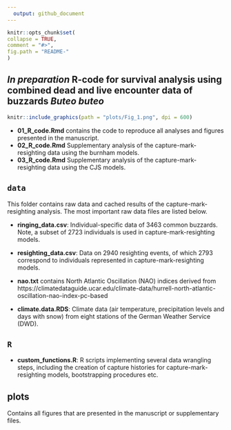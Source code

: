 ```yaml
---
  output: github_document
---
```

  
  ```r
knitr::opts_chunk$set(
  collapse = TRUE,
  comment = "#>",
  fig.path = "README-"
)
```

## *In preparation* R-code for survival analysis using combined dead and live encounter data of buzzards *Buteo buteo* 

```r
knitr::include_graphics(path = "plots/Fig_1.png", dpi = 600)
```

* **01_R_code.Rmd** contains the code to reproduce all analyses and figures presented in the manuscript. 
* **02_R_code.Rmd** Supplementary analysis of the capture-mark-resighting data using the burnham models.
* **03_R_code.Rmd** Supplementary analysis of the capture-mark-resighting data using the CJS models. 

## **`data`**
This folder contains raw data and cached results of the capture-mark-resighting analysis. The most important raw data files are listed below.

+ **ringing_data.csv**: Individual-specific data of 3463 common buzzards. Note, a subset of 2723 individuals is used in capture-mark-resighting models.

+ **resighting_data.csv**: Data on 2940 resighting events, of which 2793 correspond to individuals represented in  capture-mark-resighting models.   

+ **nao.txt** contains North Atlantic Oscillation (NAO) indices derived from https://climatedataguide.ucar.edu/climate-data/hurrell-north-atlantic-oscillation-nao-index-pc-based

+ **climate.data.RDS**: Climate data (air temperature, precipitation levels and days with snow) from eight stations of the German Weather Service (DWD).

## **`R`**
+ **custom_functions.R**: R scripts implementing several data wrangling steps, including the creation of capture histories for capture-mark-resighting models, bootstrapping procedures etc. 

## **plots**
Contains all figures that are presented in the manuscript or supplementary files. 